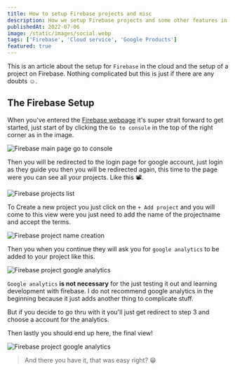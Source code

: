 ```yaml
---
title: How to setup Firebase projects and misc
description: How we setup Firebase projects and some other features in Firebase.
publishedAt: 2022-07-06
image: /static/images/social.webp
tags: ['Firebase', 'Cloud service', 'Google Products']
featured: true
---
```


This is an article about the setup for `Firebase` in the cloud and the setup of a project on Firebase. Nothing complicated but this is just if there are any doubts ☺️.

## The Firebase Setup

When you've entered the [Firebase webpage](https://firebase.google.com/) it's super strait forward to get started, just start of by clicking the `Go to console` in the top of the right corner as in the image.

![Firebase main page go to console](/static/images/gotoconsole.webp)

Then you will be redirected to the login page for google account, just login as they guide you then you will be redirected again, this time to the page were you can see all your projects. Like this 📽.

![Firebase projects list](/static/images/project-list.webp)

To Create a new project you just click on the `+ Add project` and you will come to this view were you just need to add the name of the projectname and accept the terms.

![Firebase project name creation](/static/images/project-name.webp)

Then you when you continue they will ask you for `google analytics` to be added to your project like this.

![Firebase project google analytics](/static/images/google-analytics.webp)

`Google analytics` **is not necessary** for the just testing it out and learning development with firebase.
I do not recommend google analytics in the beginning because it just adds another thing to complicate stuff.

But if you decide to go thru with it you'll just get redirect to step 3 and choose a account for the analytics.

Then lastly you should end up here, the final view!

![Firebase project google analytics](/static/images/project.webp)


>And there you have it, that was easy right? 😁